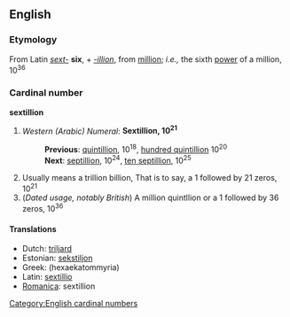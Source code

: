 ==English==
===Etymology===
From Latin ''[[sext-]]'' '''six''', + ''[[-illion]]'', from [[million]]; ''i.e.,'' the sixth [[power]] of a million, 10<sup>36</sup>
===Cardinal number===
'''sextillion'''

# ''Western (Arabic) Numeral'': '''Sextillion, 10<sup>21</sup>'''
#:'''Previous''': [[quintillion]], 10<sup>18</sup>, [[hundred quintillion]] 10<sup>20</sup>
#:'''Next''': [[septillion]], 10<sup>24</sup>, [[ten septillion]], 10<sup>25</sup>
# Usually means a trillion billion, That is to say, a 1 followed by 21 zeros, 10<sup>21</sup><br>
# (''Dated usage, notably British'') A million quintllion or a 1 followed by 36 zeros, 10<sup>36</sup>

====Translations====
*Dutch: [[triljard]]
*Estonian: [[sekstiljon]]
*Greek: (hexaekatommyria)
*Latin: [[sextillio]]
*[[Romanica]]: sextillion

[[Category:English cardinal numbers]]